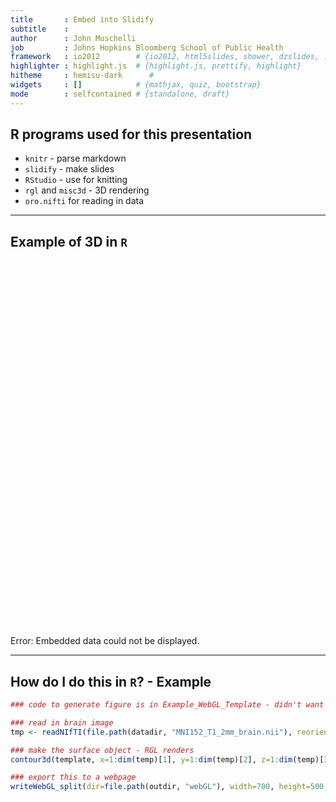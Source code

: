 ```yaml
---
title       : Embed into Slidify
subtitle    : 
author      : John Muschelli
job         : Johns Hopkins Bloomberg School of Public Health
framework   : io2012        # {io2012, html5slides, shower, dzslides, ...}
highlighter : highlight.js  # {highlight.js, prettify, highlight}
hitheme     : hemisu-dark      # 
widgets     : []            # {mathjax, quiz, bootstrap}
mode        : selfcontained # {standalone, draft}
---
```



## R programs used for this presentation

* `knitr` - parse markdown
* `slidify` - make slides
* `RStudio` - use for knitting
* `rgl` and `misc3d` - 3D rendering
* `oro.nifti` for reading in data

---

## Example of 3D in `R` 

<object data="knitted_webGL.html" width="800" height="600"> <embed src="knitted_webGL.html" width="800" height="600"> </embed> Error: Embedded data could not be displayed. </object>

---


## How do I do this in `R`? - Example

```r
### code to generate figure is in Example_WebGL_Template - didn't want to repeat

### read in brain image
tmp <- readNIfTI(file.path(datadir, "MNI152_T1_2mm_brain.nii"), reorient=FALSE)

### make the surface object - RGL renders
contour3d(template, x=1:dim(temp)[1], y=1:dim(temp)[2], z=1:dim(temp)[3], level = 3500, alpha = 0.15)

### export this to a webpage
writeWebGL_split(dir=file.path(outdir, "webGL"), width=700, height=500, template= file.path(outdir, "my_template.html"))

```

